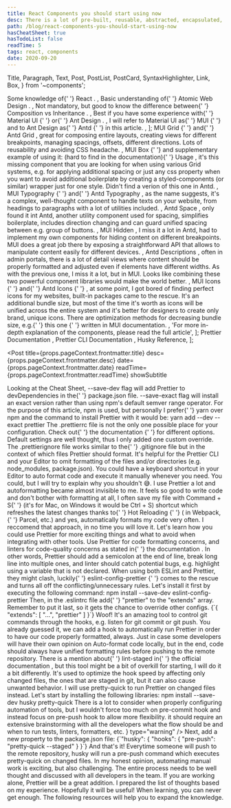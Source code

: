 ```yaml
---
title: React Components you should start using now
desc: There is a lot of pre-built, reusable, abstracted, encapsulated, and tested code available to use nowadays. In Frontend, we call this code a building block or shorter, a component. Good developers copy, great developers steal.
path: /blog/react-components-you-should-start-using-now
hasCheatSheet: true
hasTodoList: false
readTime: 5
tags: react, components
date: 2020-09-20
---
```


  Title,
  Paragraph,
  Text,
  Post,
  PostList,
  PostCard,
  SyntaxHighlighter,
  Link,
  Box,
} from '~components';

  <Text size="small" type="secondary">
    Some knowledge of{' '}
    <Link href="https://reactjs.org/" size="small">
      React
    </Link>
    .
  </Text>,
  <Text size="small" type="secondary">
    Basic understanding of{' '}
    <Link
      href="https://bradfrost.com/blog/post/atomic-web-design/"
      size="small"
    >
      Atomic Web Design
    </Link>
    .
  </Text>,
  <Text size="small" type="secondary">
    Not mandatory, but good to know the difference between{' '}
    <Link
      href="https://reactjs.org/docs/composition-vs-inheritance.html#gatsby-focus-wrapper"
      size="small"
    >
      Composition vs Inheritance
    </Link>
    .
  </Text>,
  <Text size="small" type="secondary">
    Best if you have some experience with{' '}
    <Link href="https://material-ui.com/" size="small">
      Material UI
    </Link>{' '}
    or{' '}
    <Link href="https://ant.design/" size="small">
      Ant Design
    </Link>
    .
  </Text>,
  <Text size="small" type="secondary">
    I will refer to Material UI as{' '}
    <Text size="small" strong>
      MUI
    </Text>{' '}
    and to Ant Design as{' '}
    <Text size="small" strong>
      Antd
    </Text>{' '}
    in this article.
  </Text>,
];

  <Text size="preNormal">
    <Link href="https://material-ui.com/components/grid/" size="small">
      MUI Grid
    </Link>{' '}
    and{' '}
    <Link href="https://ant.design/components/grid/" size="small">
      Antd Grid
    </Link>
    , great for composing entire layouts, creating views for different breakpoints,
    managing spacings, offsets, different directions. Lots of reusability and avoiding
    CSS headache.
  </Text>,
  <Text size="preNormal">
    <Link href="https://material-ui.com/components/box/#box" size="small">
      MUI Box
    </Link>{' '}
    and supplementary example of using it: (hard to find in the documentation){' '}
    <Link href="https://material-ui.com/components/box/#example" size="small">
      Usage
    </Link>
    , it's this missing component that you are looking for when using various Grid
    systems, e.g. for applying additional spacing or just any css property when you
    want to avoid additional boilerplate by creating a <Link
      size="small"
      href="https://styled-components.com/"
    >
      styled-components
    </Link> (or similar) wrapper just for one style. Didn't find a verion of this
    one in Antd.
  </Text>,
  <Text size="preNormal">
    <Link size="small" href="https://material-ui.com/components/typography/">
      MUI Typography
    </Link>{' '}
    and{' '}
    <Link size="small" href="https://ant.design/components/typography">
      Antd Typography
    </Link>
    , as the name suggests, it's a complex, well-thought component to handle texts
    on your website, from headings to paragraphs with a lot of utilities included.
  </Text>,
  <Text size="preNormal">
    <Link size="small" href="https://ant.design/components/space/">
      Antd Space
    </Link>
    , only found it int Antd, another utility component used for spacing, simplifies
    boilerplate, includes direction changing and can guard unified spacing between
    e.g. group of buttons.
  </Text>,
  <Text size="preNormal">
    <Link size="small" href="https://material-ui.com/components/hidden/">
      MUI Hidden
    </Link>
    , I miss it a lot in Antd, had to implement my own components for hiding content
    on different breakpoints. MUI does a great job there by exposing a straightforward
    API that allows to manipulate content easily for different devices.
  </Text>,
  <Text size="preNormal">
    <Link size="small" href="https://ant.design/components/descriptions/">
      Antd Descriptions
    </Link>
    , often in admin portals, there is a lot of detail views where content should
    be properly formatted and adjusted even if elements have different widths. As
    with the previous one, I miss it a lot, but in MUI. Looks like combining these
    two powerful component libraries would make the world better.
  </Text>,
  <Text size="preNormal">
    <Link size="small" href="https://material-ui.com/components/icons/">
      MUI Icons
    </Link>{' '}
    and{' '}
    <Link size="small" href="https://ant.design/components/icon/">
      Antd Icons
    </Link>{' '}
    , at some point, I got bored of finding perfect icons for my websites,
    built-in packages came to the rescue. It's an additional bundle size, but
    most of the time it's worth as icons will be unified across the entire
    system and it's better for designers to create only brand, unique icons.
    There are optimization methods for decreasing bundle size, e.g.{' '}
    <Link
      size="small"
      href="https://material-ui.com/guides/minimizing-bundle-size/#option-2"
    >
      this one
    </Link>{' '}
    written in MUI documentation.
  </Text>,
  'For more in-depth explanation of the components, please read the full article',
];

  <Link href="https://prettier.io/docs/en/index.html">
    Prettier Documentation
  </Link>,
  <Link href="https://prettier.io/docs/en/cli.html">
    Prettier CLI Documentation
  </Link>,
  <Link href="https://github.com/typicode/husky">Husky Reference</Link>,
];

<Post
  title={props.pageContext.frontmatter.title}
  desc={props.pageContext.frontmatter.desc}
  date={props.pageContext.frontmatter.date}
  readTime={props.pageContext.frontmatter.readTime}
  showSubtitle
>
  <Title level={3}>Prerequisites</Title>
  <Paragraph>
    <PostList data={postListData} />
  </Paragraph>
  <PostCard title="Cheat Sheet" data={cheatSheetData} />
  <Title level={3}>Installation</Title>
  <Paragraph>
    Looking at the Cheat Sheet, <Text code>--save-dev</Text> flag will add
    Prettier to <Text code>devDependencies</Text> in the{' '}
    <Text code>package.json</Text> file. <Text code>--save-exact</Text> flag
    will install an exact version rather than using npm's default semver range
    operator.
  </Paragraph>
  <Paragraph>
    For the purpose of this article, npm is used, but personally I prefer{' '}
    <Link href="https://yarnpkg.com/">yarn</Link> over npm and the command to
    install Prettier with it would be:
    <SyntaxHighlighter showCopy>
      yarn add --dev --exact prettier
    </SyntaxHighlighter>
  </Paragraph>
  <Paragraph>
    The <Text code>.prettierrc</Text> file is not the only one possible place
    for your configuration. Check out{' '}
    <Link href="https://prettier.io/docs/en/configuration.html">
      the documentation
    </Link>{' '}
    for different options. Default settings are well thought, thus I only added
    one custom override.
  </Paragraph>
  <Paragraph>
    The <Text code>.prettierignore</Text> file works similar to the{' '}
    <Text code>.gitignore</Text> file but in the context of which files Prettier
    should format. It's helpful for the Prettier CLI and your Editor to omit
    formatting of the files and/or directories (e.g. node_modules,
    package.json).
  </Paragraph>
  <Paragraph>
    You could have a keyboard shortcut in your Editor to auto format code and
    execute it manually whenever you need. You could, but I will try to explain
    why you shouldn't 😅. I use Prettier a lot and autoformatting became almost
    invisible to me. It feels so good to write code and don't bother with
    formatting at all, I often save my file with <Text code>Command + S</Text>{' '}
    (it's for Mac, on Windows it would be <Text code>Ctrl + S</Text>) shortcut
    which refreshes the latest changes thanks to{' '}
    <Link href="https://webpack.js.org/concepts/hot-module-replacement/">
      Hot Reloading
    </Link>{' '}
    ( in <Link href="https://webpack.js.org/">Webpack</Link>,{' '}
    <Link href="https://parceljs.org/">Parcel</Link>, etc.) and yes,
    automatically formats my code very often. I reccomend that approach, in no
    time you will love it.
  </Paragraph>
  <Paragraph lastParagraph>
    Let's learn how you could use Prettier for more exciting things and what to
    avoid when integrating with other tools.
  </Paragraph>
  <Title level={3}>Integrations</Title>
  <Paragraph breakParagraph>
    Use Prettier for code formatting concerns, and linters for code-quality
    concerns as stated in{' '}
    <Link href="https://prettier.io/docs/en/integrating-with-linters.html">
      the documentation
    </Link>
    . In other words, Prettier should add a semicolon at the end of line, break long
    line into multiple ones, and linter should catch potential bugs, e.g. highlight
    using a variable that is not declared.
  </Paragraph>
  <Title level={4} transform="capitalize">
    ESLint
  </Title>
  <Paragraph lastParagraph>
    When using both ESLint and Prettier, <Text strong>they might clash</Text>,
    luckily{' '}
    <Link href="https://github.com/prettier/eslint-config-prettier">
      eslint-config-prettier
    </Link>{' '}
    comes to the rescue and turns all off the conflicting/unnecessary rules.
    Let's install it first by executing the following command:
    <SyntaxHighlighter showCopy>
      npm install --save-dev eslint-config-prettier
    </SyntaxHighlighter>
    Then, in the <Text code>.eslintrc</Text> file add{' '}
    <Text code>"prettier"</Text> to the <Text code>"extends"</Text> array.
    Remember to put it last, so it gets the chance to override other configs.
    <SyntaxHighlighter language="json" showCopy>
      {`{
  "extends": [
    "...",
    "prettier"
  ]
}`}
    </SyntaxHighlighter>
  </Paragraph>
  <Title level={4} transform="capitalize">
    Husky
  </Title>
  <Paragraph>
    Woof! It's an amazing tool to control git commands through the hooks, e.g.
    listen for
    <Text code>git commit</Text> or <Text code>git push</Text>. You already guessed
    it, we can add a hook to automatically run Prettier in order to have our code
    properly formatted, always. Just in case some developers will have their own
    opinion on Auto-format code locally, but in the end, code should always have
    unified formatting rules before pushing to the remote repository.
  </Paragraph>
  <Paragraph>
    There is a mention about{' '}
    <Link href="https://github.com/okonet/lint-staged">lint-staged</Link> in{' '}
    <Link href="https://prettier.io/docs/en/install.html#git-hooks">
      the official documentation
    </Link>
    , but this tool might be a bit of overkill for starting, I will do it a bit differently.
    It's used to optimize the hook speed by affecting only changed files, the ones
    that are staged in git, but it can also cause unwanted behavior. I will use <Link href="https://github.com/azz/pretty-quick">
      pretty-quick
    </Link> to run Prettier on changed files instead.
  </Paragraph>
  <Paragraph>
    Let's start by installing the following libraries:
    <SyntaxHighlighter showCopy>
      npm install --save-dev husky pretty-quick
    </SyntaxHighlighter>
    There is a lot to consider when properly configuring automation of tools,
    but I wouldn't force too much on <Text code>pre-commit</Text> hook and
    instead focus on <Text code>pre-push</Text> hook to allow more flexibility.
    <Box mt={2}>
      <Alert
        message={
          <Text size="small">
            it should require an extensive brainstorming with all the developers
            what the flow should be and when to run tests, linters, formatters,
            etc.
          </Text>
        }
        type="warning"
      />
    </Box>
  </Paragraph>
  <Paragraph lastParagraph>
    Next, add a new property to the <Text code>package.json</Text> file:
    <SyntaxHighlighter language="json" showCopy>
      {`"husky": {
  "hooks": {
    "pre-push": "pretty-quick --staged"
  }
}`}
    </SyntaxHighlighter>
    And that's it! Everytime someone will push to the remote repository, husky
    will run a <Text code>pre-push</Text> command which executes pretty-quick on
    changed files.
  </Paragraph>
  <Title level={3}>Closing Notes</Title>
  <Paragraph>
    In my honest opinion, automating manual work is exciting, but also
    challenging. The entire process needs to be well thought and discussed with
    all developers in the team. If you are working alone, Prettier will be a
    great addition.
  </Paragraph>
  <Paragraph lastParagraph>
    I prepared the list of thoughts based on my experience. Hopefully it will be
    useful!
  </Paragraph>
  <Title level={3}>Resources</Title>
  <Paragraph>
    When learning, you can never get enough. The following resources will help
    you to expand the knowledge.
  </Paragraph>
  <PostList data={resourcesListData} />
</Post>
